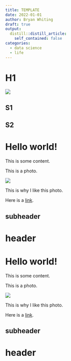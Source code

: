 ```yaml
---
title: TEMPLATE
date: 2022-01-01
author: Bryan Whiting
draft: true
output:
  distill::distill_article:
    self_contained: false
categories: 
  - data science
  - life
---
```



# H1

![](photo.jpeg)

## S1

## S2




# Hello world!

This is some content. 

This is a photo. 
  
![](photo.jpeg)

This is why I like this photo. 

Here is a [link](www.google.com).

## subheader

# header 



# Hello world!

This is some content. 

This is a photo. 
  
![](photo.jpeg)

This is why I like this photo. 

Here is a [link](www.google.com).

## subheader

# header 
